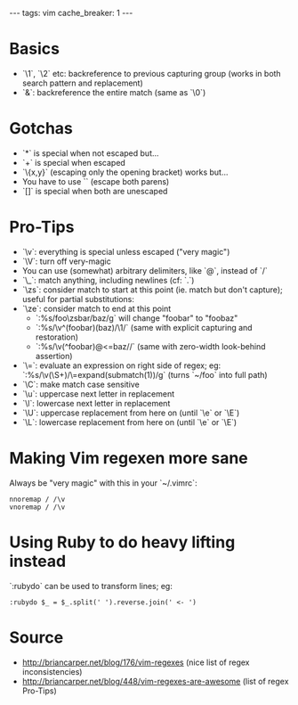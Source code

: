 ---
tags: vim
cache_breaker: 1
---

= Basics =

* `\1`, `\2` etc: backreference to previous capturing group (works in both search pattern and replacement)
* `&`: backreference the entire match (same as `\0`)

= Gotchas =

* `*` is special when not escaped but...
* `+` is special when escaped
* `\{x,y}` (escaping only the opening bracket) works but...
* You have to use `\( \)` (escape both parens)
* `[]` is special when both are unescaped

= Pro-Tips =

* `\v`: everything is special unless escaped ("very magic")
* `\V`: turn off very-magic
* You can use (somewhat) arbitrary delimiters, like `@`, instead of `/`
* `\_`: match anything, including newlines (cf: `.`)
* `\zs`: consider match to start at this point (ie. match but don't capture); useful for partial substitutions:
* `\ze`: consider match to end at this point
** `:%s/foo\zsbar/baz/g` will change "foobar" to "foobaz"
** `:%s/\v^(foobar)(baz)/\1/` (same with explicit capturing and restoration)
** `:%s/\v(^foobar)@<=baz//` (same with zero-width look-behind assertion)
* `\=`: evaluate an expression on right side of regex; eg: `:%s/\v(\S+)/\=expand(submatch(1))/g` (turns `~/foo` into full path)
* `\C`: make match case sensitive
* `\u`: uppercase next letter in replacement
* `\l`: lowercase next letter in replacement
* `\U`: uppercase replacement from here on (until `\e` or `\E`)
* `\L`: lowercase replacement from here on (until `\e` or `\E`)

= Making Vim regexen more sane =

Always be "very magic" with this in your `~/.vimrc`:

 nnoremap / /\v
 vnoremap / /\v

= Using Ruby to do heavy lifting instead =

`:rubydo` can be used to transform lines; eg:

 :rubydo $_ = $_.split(' ').reverse.join(' <- ')

= Source =

* http://briancarper.net/blog/176/vim-regexes (nice list of regex inconsistencies)
* http://briancarper.net/blog/448/vim-regexes-are-awesome (list of regex Pro-Tips)
